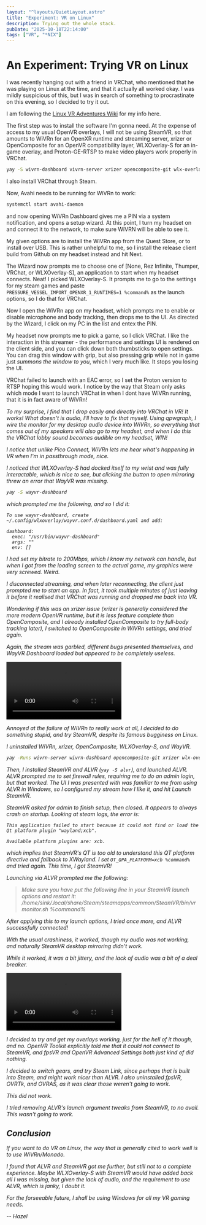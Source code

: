 ```yaml
---
layout: "^layouts/QuietLayout.astro"
title: "Experiment: VR on Linux"
description: Trying out the whole stack.
pubDate: "2025-10-18T22:14:00"
tags: ["VR", "*NIX"]
---
```



# An Experiment: Trying VR on Linux

I was recently hanging out with a friend in VRChat, who mentioned that he was playing on Linux at the time, and that
it actually all worked okay. I was mildly suspicious of this, but I was in search of something to procrastinate on this
evening, so I decided to try it out.

I am following the [Linux VR Adventures Wiki](https://lvra.gitlab.io/) for my info here.

The first step was to install the software I'm gonna need. At the expense of access to my usual OpenVR overlays,
I will not be using SteamVR, so that amounts to WiVRn for an OpenXR runtime and streaming server,
xrizer or OpenComposite for an OpenVR compatibility layer, WLXOverlay-S for an in-game overlay, and Proton-GE-RTSP
to make video players work properly in VRChat.

```sh
yay -S wivrn-dashboard vivrn-server xrizer opencomposite-git wlx-overlay-s-git proton-ge-custom-rtsp-bin
```

I also install VRChat through Steam.

Now, Avahi needs to be running for WiVRn to work:

```sh
systemctl start avahi-daemon
```

and now opening WiVRn Dashboard gives me a PIN via a system notification, and opens a setup wizard.
At this point, I turn my headset on and connect it to the network, to make sure WiVRN will be able to see it.

My given options are to install the WiVRn app from the Quest Store, or to install over USB. This is rather unhelpful
to me, so I install the release client build from Github on my headset instead and hit Next.

The Wizard now prompts me to choose one of [None, Rez Infinite, Thumper, VRChat, or WLXOverlay-S],
an application to start when my headset connects. Neat! I picked WLXOverlay-S.
It prompts me to go to the settings for my steam games and paste `PRESSURE_VESSEL_IMPORT_OPENXR_1_RUNTIMES=1 %command%`
as the launch options, so I do that for VRChat.

Now I open the WiVRn app on my headset, which prompts me to enable or disable microphone and body tracking, then
drops me to the UI. As directed by the Wizard, I click on my PC in the list and entex the PIN.

My headset now prompts me to pick a game, so I click VRChat. I like the interaction in this streamer - the
performance and settings UI is rendered on the client side, and you can click down both thumbsticks to open settings.
You can drag this window with grip, but also pressing grip while not in game just _summons the window to you_, which
I very much like. It stops you losing the UI.

VRChat failed to launch with an EAC error, so I set the Proton version to RTSP hoping this would work.
I notice by the way that Steam only asks which mode I want to launch VRChat in when I dont have WiVRn running, that it
is in fact aware of WiVRn!

<ImgCont>
	<I src="https://cdn.hyrule.pics/0e14d8a23.jpeg" />
	<I src="https://cdn.hyrule.pics/c0733724d.jpeg" />
</ImgCont>

To my surprise, I find that I drop easily and directly into VRChat in VR! It works! What doesn't is audio, I'll have to
fix that myself.
Using qpwgraph, I wire the monitor for my desktop audio device into WiVRn, so everything that comes out of my speakers
will also go to my headset, and when I do this the VRChat lobby sound becomes audible on my headset, WIN!

I notice that unlike Pico Connect, WiVRn lets me hear what's happening in VR when I'm in passthrough mode, nice.

I noticed that WLXOverlay-S had docked itself to my wrist and was fully interactable, which is nice to see, but clicking
the button to open mirroring threw an error that WayVR was missing.

```sh
yay -S wayvr-dashboard
```

which prompted me the following, and so I did it:

```
To use wayvr-dashboard, create ~/.config/wlxoverlay/wayvr.conf.d/dashboard.yaml and add:

dashboard:
  exec: "/usr/bin/wayvr-dashboard"
  args: ""
  env: []
```

I had set my bitrate to 200Mbps, which I know my network can handle, but when I got from the loading screen to the
actual game, my graphics were very screwed. Weird.

<ImgCont>
	<I src="https://cdn.hyrule.pics/daa122b0b.jpeg" />
	<I src="https://cdn.hyrule.pics/f0aabdb56.jpeg" />
	<I src="https://cdn.hyrule.pics/ad652a45d.jpeg" />
	<I src="https://cdn.hyrule.pics/1b76c6c5d.jpeg" />
	<I src="https://cdn.hyrule.pics/46e10d558.jpeg" />
	<I src="https://cdn.hyrule.pics/df06053c5.jpeg" />
</ImgCont>

I disconnected streaming, and when later reconnecting, the client just prompted me to start an app.
In fact, it took multiple minutes of just leaving it before it realised that VRChat was running and dropped me back into
VR.

Wondering if this was an xrizer issue (xrizer is generally considered the more modern OpenVR runtime, but it is less
feature complete than OpenComposite, and I already installed OpenComposite to try full-body tracking later), I switched
to OpenComposite in WiVRn settings, and tried again.

Again, the stream was garbled, different bugs presented themselves, and WayVR Dashboard loaded but appeared to be
completely useless.

<ImgCont>
	<I src="https://cdn.hyrule.pics/8b00027c8.jpeg" />
	<I src="https://cdn.hyrule.pics/2b80258a4.jpeg" />
	<I src="https://cdn.hyrule.pics/ae285fff7.jpeg" />
</ImgCont>

<video style="max-height: 25rem" controls src="https://cdn.hyrule.pics/df94a875c.mp4"></video>

Annoyed at the failure of WiVRn to really work at all, I decided to do something stupid, and try SteamVR, despite its
famous bugginess on Linux.

I uninstalled WiVRn, xrizer, OpenComposite, WLXOverlay-S, and WayVR.

```sh
yay -Runs wivrn-server wivrn-dashboard opencomposite-git xrizer wlx-overlay-s-git wayvr-dashboard
```

Then, I installed SteamVR and ALVR (`yay -S alvr`), and launched ALVR.
ALVR prompted me to set firewall rules, requiring me to do an admin login, but that worked.
The UI I was presented with was familiar to me from using ALVR in Windows, so I configured my stream how I like it, and
hit Launch SteamVR.

SteamVR asked for admin to finish setup, then closed. It appears to always crash on startup.
Looking at steam logs, the error is:

```
This application failed to start because it could not find or load the Qt platform plugin "wayland;xcb".

Available platform plugins are: xcb.
```

which implies that SteamVR's QT is too old to understand this QT platform directive and fallback to XWayland.
I set `QT_QPA_PLATFORM=xcb %command%` and tried again. This time, I got SteamVR!

<I src="https://cdn.hyrule.pics/dae33794e.png" />

Launching via ALVR prompted me the following:

> Make sure you have put the following line in your SteamVR launch options and restart it:
> /home/sink/.local/share/Steam/steamapps/common/SteamVR/bin/vrmonitor.sh %command%

After applying this to my launch options, I tried once more, and ALVR successfully connected!

<I src="https://cdn.hyrule.pics/423c57790.png" />

With the usual crashiness, it worked, though my audio was not working, and naturally SteamVR desktop mirroring didn't
work.

While it worked, it was a bit jittery, and the lack of audio was a bit of a deal breaker.

<ImgCont>
	<I src="https://cdn.hyrule.pics/1139d0e50.jpeg" />
	<I src="https://cdn.hyrule.pics/9e325b950.jpeg" />
	<I src="https://cdn.hyrule.pics/d962ab5c7.jpeg" />
	<I src="https://cdn.hyrule.pics/61a8482f2.jpeg" />
</ImgCont>

<video style="max-height: 25rem" controls src="https://cdn.hyrule.pics/fbce5f356.mp4"></video>

I decided to try and get my overlays working, just for the hell of it though, and no. OpenVR Toolkit explicitly told me
that it could not connect to SteamVR, and fpsVR and OpenVR Advanced Settings both just kind of did nothing.

<I src="https://cdn.hyrule.pics/de83fbb96.png" />

I decided to switch gears, and try Steam Link, since perhaps that is built into Steam, and might work nicer than ALVR.
I also uninstalled fpsVR, OVRTk, and OVRAS, as it was clear those weren't going to work.

This did not work.

<I src="https://cdn.hyrule.pics/a2a742c6b.jpeg" />

I tried removing ALVR's launch argument tweaks from SteamVR, to no avail. This wasn't going to work.

## Conclusion

If you want to do VR on Linux, the way that is generally cited to work well is to use WiVRn/Monado.

I found that ALVR and SteamVR got me further, but still not to a complete experience. Maybe WLXOverlay-S with SteamVR
would have added back all I was missing, but given the lack of audio, and the requirement to use ALVR, which is _janky_,
I doubt it.

For the forseeable future, I shall be using Windows for all my VR gaming needs.

\-- Hazel
